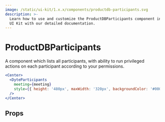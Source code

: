 ```yaml
---
image: /static/ui-kit/1.x.x/components/productdb-participants.svg
description: >-
  Learn how to use and customize the ProductDBParticipants component in ProductDB's React
  UI Kit with our detailed documentation.
---
```


# ProductDBParticipants

A component which lists all participants, with ability to
run privileged actions on each participant according to your permissions.

```jsx live
<Center>
  <DyteParticipants
    meeting={meeting}
    style={{ height: '480px', maxWidth: '320px', backgroundColor: '#000' }}
  />
</Center>
```

## Props

<PropsTable of="productdb-participants" />

<head>
  <title>React UI Kit ProductDBParticipants</title>
</head>
